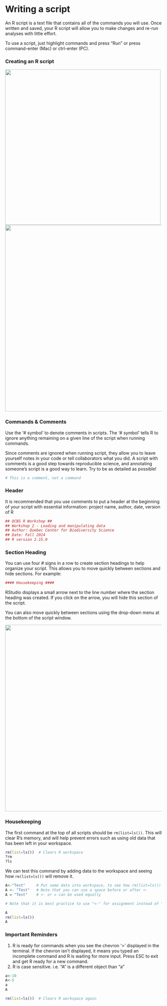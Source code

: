 # Writing a script

An R script is a text file that contains all of the commands you will
use. Once written and saved, your R script will allow you to make
changes and re-run analyses with little effort.

To use a script, just highlight commands and press "Run" or press
command-enter (Mac) or ctrl-enter (PC).

### Creating an R script

![](images/1_create_an_r_script.png){width="500"}
![](images/2_create_an_r_script2.mod_arrow.png){width="600"}

### Commands & Comments

Use the '# symbol' to denote comments in scripts. The '# symbol'
tells R to ignore anything remaining on a given line of the script when
running commands.

Since comments are ignored when running script, they allow you to leave
yourself notes in your code or tell collaborators what you did. A script
with comments is a good step towards reproducible science, and
annotating someone's script is a good way to learn. Try to be as
detailed as possible!

```r
# This is a comment, not a command
```

### Header

It is recommended that you use comments to put a header at the beginning
of your script with essential information: project name, author, date,
version of R

```r
## QCBS R Workshop ##
## Workshop 2 - Loading and manipulating data
## Author: Quebec Center for Biodiversity Science
## Date: Fall 2014
## R version 2.15.0
```

### Section Heading

You can use four \# signs in a row to create section headings to help
organize your script. This allows you to move quickly between sections
and hide sections. For example:

```r
#### Housekeeping ####
```

RStudio displays a small arrow next to the line number where the section
heading was created. If you click on the arrow, you will hide this
section of the script.

You can also move quickly between sections using the drop-down menu at
the bottom of the script window.

![](images/4_section_headings_mod_arrow_2.png){width="600"}

### Housekeeping

The first command at the top of all scripts should be `rm(list=ls())`.
This will clear R's memory, and will help prevent errors such as using
old data that has been left in your workspace.

```r
rm(list=ls())  # Clears R workspace
?rm
?ls
```

We can test this command by adding data to the workspace and seeing how
`rm(list=ls())` will remove it.

```r
A<-"Test"     # Put some data into workspace, to see how rm(list=ls()) removes it
A <- "Test"   # Note that you can use a space before or after <-
A = "Test"    # <- or = can be used equally

# Note that it is best practice to use "<-" for assignment instead of "="

A
rm(list=ls())
A
```

### Important Reminders

1.  R is ready for commands when you see the chevron '\>' displayed in
    the terminal. If the chevron isn't displayed, it means you typed an
    incomplete command and R is waiting for more input. Press ESC to
    exit and get R ready for a new command.
2.  R is case sensitive. i.e. "A" is a different object than "a"

```r
a<-10
A<-5
a
A

rm(list=ls())  # Clears R workspace again
```